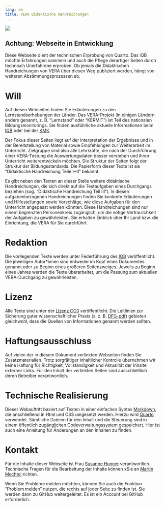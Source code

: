 ```yaml
---
lang: de
title: VERA Didaktische Handreichungen
---
```

![](banner-image.jpg)

::: {.callout-important}
## Achtung: Webseite in Entwicklung
Diese Webseite dient der technischen Erprobung von Quarto. Das IQB möchte Erfahrungen sammeln und auch die Pflege derartiger Seiten durch technisch Unerfahrene erproben. Ob jemals die Didaktischen Handreichungen von VERA über diesen Weg publiziert werden, hängt von weiteren Abstimmungsprozessen ab.
:::

# Will
Auf diesen Webseiten finden Sie Erläuterungen zu den Lernstandserhebungen der Länder. Das VERA-Projekt (in einigen Ländern anders genannt, z. B. "Lernstand" oder "KERMIT") ist Teil des nationalen Bildungsmonitorings. Sie finden ausführliche aktuelle Informationen beim [IQB](https://www.iqb.hu-berlin.de/vera/) oder bei der [KMK](https://www.kmk.org/themen/qualitaetssicherung-in-schulen/bildungsmonitoring/).

Der Fokus dieser Seiten liegt auf der Interpretation der Ergebnisse und in der Bereitstellung von Material sowie Empfehlungen zur Weiterarbeit im Unterricht. Zielgruppe sind also alle Lehrkräfte, die nach der Durchführung einer VERA-Testung die Auswertungsdaten besser verstehen und ihren Unterricht weiterentwickeln möchten. Die Struktur der Seiten folgt der Struktur der Bildungsstandards. Die Papierform dieser Texte ist als "Didaktische Handreichung Teile I+II" bekannt.

Es gibt neben den Texten an dieser Stelle weitere didaktische Handreichungen, die sich direkt auf die Testaufgaben eines Durchgangs beziehen (sog. "Didaktische Handreichung Teil III"). In diesen aufgabenbezogenen Handreichungen finden Sie konkrete Erläuterungen und Hilfestellungen sowie Vorschläge, wie diese Aufgaben für den Unterricht angepasst werden könnten. Diese Handreichungen sind nur einem begrenzten Personenkreis zugänglich, um die nötige Vertraulichkeit der Aufgaben zu gewährleisten. Sie erhalten Einblick über Ihr Land bzw. die Einrichtung, die VERA für Sie durchführt.

# Redaktion
Die vorliegenden Texte werden unter Federführung des [IQB](https://www.iqb.hu-berlin.de/vera) veröffentlicht. Die jeweiligen Autor\*innen sind entweder im Kopf eines Dokumentes genannt oder zu Beginn eines größeren Seitenzweiges. Jeweils zu Beginn eines Jahres werden die Texte überarbeitet, um die Passung zum aktuellen VERA-Durchgang zu gewährleisten.

# Lizenz
Alle Texte sind unter der [Lizenz CC0](https://open-educational-resources.de/was-die-cc0-freigabe-bedeutet-und-welche-moeglichkeiten-sie-eroeffnen/) veröffentlicht. Die Leitlinien zur Sicherung guter wissenschaftlicher Praxis (s. z. B. [DFG-pdf](https://www.dfg.de/resource/blob/173732/4166759430af8dc2256f0fa54e009f03/kodex-gwp-data.pdf)) gebieten gleichwohl, dass die Quellen von Informationen genannt werden sollten.

# Haftungsausschluss

Auf vielen der in diesem Dokument verlinkten Webseiten finden Sie Zusatzmaterialien. Trotz sorgfältiger inhaltlicher Kontrolle übernehmen wir keine Haftung für Richtigkeit, Vollständigkeit und Aktualität der Inhalte externer Links. Für den Inhalt der verlinkten Seiten sind ausschließlich deren Betreiber verantwortlich.

# Technische Realisierung

Dieser Webauftritt basiert auf Texten in einer einfachen Syntax [Markdown](https://markdown.de/), die anschließend in Html und CSS umgesetzt werden. Hierzu wird [Quarto](https://quarto.org/) verwendet. Sämtliche Dateien für den Inhalt und die Steuerung sind in einem öffentlich zugänglichen [Codeverwaltungssystem](https://github.com/iqb-berlin/vera-info) gespeichert. Hier ist auch eine Anleitung für Änderungen an den Inhalten zu finden.

# Kontakt

Für die Inhalte dieser Webseite ist Frau [Susanne Hunger](https://www.iqb.hu-berlin.de/institut/staff/?pg=sh) verantwortlich. Technische Fragen für die Bearbeitung der Inhalte können xSie an [Martin Mechtel](mailto:mechtel@iqb.hu-berlin.de) richten.

Wenn Sie Probleme melden möchten, können Sie auch die Funktion "Problem melden" nutzen, die rechts auf jeder Seite zu finden ist. Sie werden dann zu GitHub weitergeleitet. Es ist ein Account bei GitHub erforderlich.
